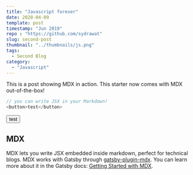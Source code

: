 ```yaml
---
title: "Javascript forever"
date: 2020-04-09
template: post
timestamp: "Jun 2019"
repo : "https://github.com/sydrawat"
slug: second-post
thumbnail: "../thumbnails/js.png"
tags:
  - Second Blog
category:
  - "Javascript"
---
```


This is a post showing MDX in action. This starter now comes with MDX out-of-the-box!

```js
// you can write JSX in your Markdown!
<button>test</button>
```

<button>test</button>

## MDX

MDX lets you write JSX embedded inside markdown, perfect for technical blogs. MDX works with Gatsby through [gatsby-plugin-mdx](https://www.gatsbyjs.org/packages/gatsby-plugin-mdx/). You can learn more about it in the Gatsby docs: [Getting Started with MDX](https://www.gatsbyjs.org/docs/mdx/getting-started/).
